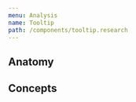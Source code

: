 ---
menu: Analysis
name: Tooltip
path: /components/tooltip.research
---


<ComponentCoverage component="Tooltip" />

## Anatomy

<Anatomy component="Tooltip" />

## Concepts

<Concepts component="Tooltip" />
